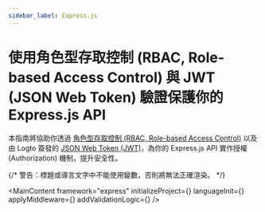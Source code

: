 ```yaml
---
sidebar_label: Express.js
---
```




# 使用角色型存取控制 (RBAC, Role-based Access Control) 與 JWT (JSON Web Token) 驗證保護你的 Express.js API

本指南將協助你透過 [角色型存取控制 (RBAC, Role-based Access Control)](/authorization/role-based-access-control) 以及由 Logto 簽發的 [JSON Web Token (JWT)](https://auth.wiki/jwt)，為你的 Express.js API 實作授權 (Authorization) 機制，提升安全性。

{/* 警告：標題或導言文字中不能使用變數，否則將無法正確渲染。 */}

<MainContent
  framework="express"
  initializeProject={<InitProject />}
  languageInit={<Init />}
  applyMiddleware={<ApplyMiddleware />}
  addValidationLogic={<AddValidationLogic framework="express" />}
/>
